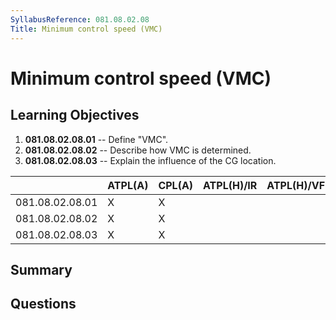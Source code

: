 ```yaml
---
SyllabusReference: 081.08.02.08
Title: Minimum control speed (VMC)
---
```


# Minimum control speed (VMC)

## Learning Objectives

1. **081.08.02.08.01** -- Define "VMC".
2. **081.08.02.08.02** -- Describe how VMC is determined.
3. **081.08.02.08.03** -- Explain the influence of the CG location.

|                 | ATPL(A) | CPL(A) | ATPL(H)/IR | ATPL(H)/VFR | CPL(H) | IR  | CBIR(A) |
| --------------- | ------- | ------ | ---------- | ----------- | ------ | --- | ------- |
| 081.08.02.08.01 | X       | X      |            |             |        |     |         |
| 081.08.02.08.02 | X       | X      |            |             |        |     |         |
| 081.08.02.08.03 | X       | X      |            |             |        |     |         |

## Summary

## Questions
